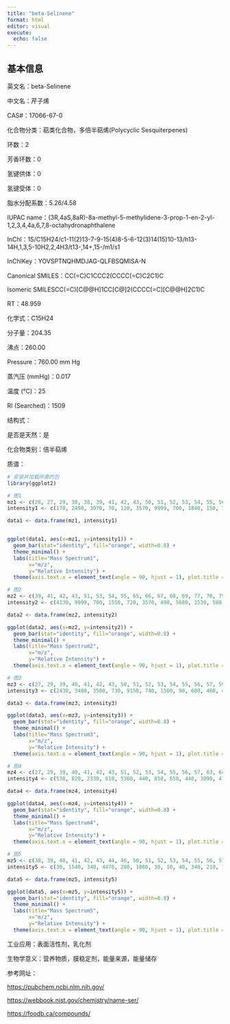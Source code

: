 ```yaml
---
title: "beta-Selinene"
format: html
editor: visual
execute: 
  echo: false
---
```


## 基本信息

英文名：beta-Selinene

中文名：芹子烯

CAS#：17066-67-0

化合物分类：萜类化合物，多倍半萜烯(Polycyclic Sesquiterpenes)

环数：2

芳香环数：0

氢键供体：0

氢键受体：0

脂水分配系数：5.26/4.58

IUPAC name：(3R,4aS,8aR)-8a-methyl-5-methylidene-3-prop-1-en-2-yl-1,2,3,4,4a,6,7,8-octahydronaphthalene

InChl：1S/C15H24/c1-11(2)13-7-9-15(4)8-5-6-12(3)14(15)10-13/h13-14H,1,3,5-10H2,2,4H3/t13-,14+,15-/m1/s1

InChlKey：YOVSPTNQHMDJAG-QLFBSQMISA-N

Canonical SMILES：CC(=C)C1CCC2(CCCC(=C)C2C1)C

Isomeric SMILESCC(=C)[C@@H]1CC[C@]2(CCCC(=C)[C@@H]2C1)C

RT：48.959

化学式：C15H24

分子量：204.35

沸点：260.00

Pressure：760.00 mm Hg

蒸汽压 (mmHg)：0.017

温度 (℃)：25

RI (Searched)：1509

结构式：

是否是天然：是

化合物类别：倍半萜烯

质谱：

```r
# 安装并加载所需的包
library(ggplot2)

# 图1
mz1 <- c(26, 27, 29, 30, 38, 39, 41, 42, 43, 50, 51, 52, 53, 54, 55, 56, 57, 59, 63, 64, 65, 66, 67, 68, 69, 70, 71, 73, 77, 78, 79, 80, 81, 82, 83, 84, 87, 89, 91, 92, 93, 94, 95, 96, 97, 98, 103, 104, 105, 106, 107, 108, 109, 110, 111, 115, 116, 117, 118, 119, 120, 121, 122, 123, 124, 128, 129, 130, 131, 132, 133, 134, 135, 136, 137, 145, 146, 147, 148, 149, 150, 151, 159, 160, 161, 162, 163, 175, 176, 177, 189, 190, 202, 203, 204, 205, 206)
intensity1 <- c(170, 2490, 3070, 70, 120, 3570, 9999, 700, 1840, 150, 700, 490, 3970, 610, 6170, 380, 410, 80, 220, 120, 1530, 700, 6340, 2730, 2720, 190, 200, 110, 3450, 950, 6820, 3680, 7830, 3420, 670, 70, 150, 80, 5240, 1570, 8610, 3630, 5130, 750, 970, 80, 330, 250, 9010, 2420, 8870, 5750, 2680, 440, 80, 330, 120, 480, 670, 3630, 1530, 6900, 2940, 2530, 300, 130, 150, 80, 350, 170, 3990, 1610, 3130, 1000, 200, 310, 130, 3700, 2190, 1370, 570, 50, 70, 120, 5320, 1850, 520, 1810, 730, 90, 4300, 670, 70, 70, 8850, 1470, 110)

data1 <- data.frame(mz1, intensity1)


ggplot(data1, aes(x=mz1, y=intensity1)) +
  geom_bar(stat="identity", fill="orange", width=0.8) + 
  theme_minimal() + 
  labs(title="Mass Spectrum1",
       x="m/z",
       y="Relative Intensity") + 
  theme(axis.text.x = element_text(angle = 90, hjust = 1), plot.title = element_text(hjust = 0.5))  

# 图2
mz2 <- c(39, 41, 42, 43, 51, 53, 54, 55, 65, 66, 67, 68, 69, 77, 78, 79, 80, 81, 82, 91, 92, 93, 94, 95, 96, 105, 106, 107, 108, 109, 117, 119, 120, 121, 122, 123, 133, 134, 135, 147, 148, 149, 161, 162, 175, 176, 189, 190, 204, 205)
intensity2 <- c(4130, 9999, 700, 1550, 720, 3570, 490, 5680, 1530, 580, 5500, 1510, 1810, 3210, 820, 5830, 1170, 5450, 1140, 6750, 1050, 6440, 1370, 2910, 290, 6580, 1000, 5600, 1100, 680, 450, 3500, 760, 1890, 3210, 690, 5020, 830, 690, 4540, 1040, 260, 9230, 1300, 2940, 520, 4640, 680, 4220, 700)

data2 <- data.frame(mz2, intensity2)

ggplot(data2, aes(x=mz2, y=intensity2)) +
  geom_bar(stat="identity", fill="orange", width=0.8) + 
  theme_minimal() + 
  labs(title="Mass Spectrum2",
       x="m/z",
       y="Relative Intensity") + 
  theme(axis.text.x = element_text(angle = 90, hjust = 1), plot.title = element_text(hjust = 0.5))  

# 图3
mz3 <- c(27, 29, 39, 40, 41, 42, 43, 50, 51, 52, 53, 54, 55, 56, 57, 59, 63, 64, 65, 66, 67, 68, 69, 70, 71, 72, 75, 77, 78, 79, 80, 81, 82, 83, 85, 87, 89, 91, 92, 93, 94, 95, 96, 97, 98, 103, 104, 105, 106, 107, 108, 109, 110, 111, 115, 116, 117, 118, 119, 120, 121, 122, 123, 124, 127, 128, 129, 131, 132, 133, 134, 135, 136, 137, 145, 146, 147, 148, 149, 150, 159, 160, 161, 162, 163, 175, 176, 177, 189, 190, 204, 205)
intensity3 <- c(2430, 3480, 3500, 730, 9150, 740, 1560, 90, 600, 460, 4390, 540, 5700, 250, 160, 50, 150, 160, 1610, 930, 6070, 2560, 2330, 30, 150, 90, 130, 4090, 920, 7490, 3700, 8640, 3310, 480, 40, 80, 120, 6080, 1620, 9999, 3380, 5500, 630, 840, 90, 320, 240, 9380, 2390, 8940, 5650, 2590, 430, 80, 290, 170, 480, 570, 3950, 1540, 6280, 2550, 1970, 260, 100, 200, 140, 390, 170, 4310, 1760, 2630, 790, 130, 320, 160, 2960, 1950, 1010, 430, 150, 130, 4560, 1610, 420, 1550, 710, 100, 4030, 550, 5550, 980)

data3 <- data.frame(mz3, intensity3)

ggplot(data3, aes(x=mz3, y=intensity3)) +
  geom_bar(stat="identity", fill="orange", width=0.8) + 
  theme_minimal() + 
  labs(title="Mass Spectrum3",
       x="m/z",
       y="Relative Intensity") + 
  theme(axis.text.x = element_text(angle = 90, hjust = 1), plot.title = element_text(hjust = 0.5)) 

# 图4
mz4 <- c(27, 29, 39, 40, 41, 42, 43, 51, 52, 53, 54, 55, 56, 57, 63, 64, 65, 66, 67, 68, 69, 70, 72, 73, 76, 77, 78, 79, 80, 81, 82, 83, 87, 89, 91, 92, 93, 94, 95, 96, 97, 103, 104, 105, 106, 107, 108, 109, 110, 115, 117, 118, 119, 120, 121, 122, 123, 124, 127, 128, 131, 132, 133, 134, 135, 136, 137, 145, 146, 147, 148, 149, 150, 161, 162, 163, 175, 176, 189, 190, 204, 205, 206)
intensity4 <- c(530, 820, 2330, 610, 5360, 440, 850, 650, 440, 3090, 470, 4100, 260, 240, 220, 110, 1740, 630, 6360, 2030, 1760, 140, 100, 80, 60, 4360, 990, 8160, 3010, 6610, 2590, 420, 80, 120, 6500, 1640, 8670, 3020, 4200, 580, 820, 500, 280, 9999, 2530, 8990, 5610, 2300, 380, 620, 830, 750, 4560, 1680, 6460, 2540, 1910, 270, 70, 240, 500, 190, 4930, 1900, 2800, 780, 120, 400, 160, 4150, 2390, 1020, 380, 4460, 1550, 370, 1840, 690, 3520, 520, 4530, 760, 70)

data4 <- data.frame(mz4, intensity4)

ggplot(data4, aes(x=mz4, y=intensity4)) +
  geom_bar(stat="identity", fill="orange", width=0.8) + 
  theme_minimal() + 
  labs(title="Mass Spectrum4",
       x="m/z",
       y="Relative Intensity") + 
  theme(axis.text.x = element_text(angle = 90, hjust = 1), plot.title = element_text(hjust = 0.5))

# 图5
mz5 <- c(38, 39, 40, 41, 42, 43, 44, 46, 50, 51, 52, 53, 54, 55, 56, 57, 58, 59, 60, 63, 64, 65, 66, 67, 68, 69, 70, 71, 72, 73, 74, 75, 76, 77, 78, 79, 80, 81, 82, 83, 84, 85, 86, 87, 88, 89, 90, 91, 92, 93, 94, 95, 96, 97, 98, 102, 103, 104, 105, 106, 107, 108, 109, 110, 111, 115, 116, 117, 118, 119, 120, 121, 122, 123, 124, 127, 128, 129, 130, 131, 132, 133, 134, 135, 136, 137, 141, 142, 143, 145, 146, 147, 148, 149, 150, 151, 159, 160, 161, 162, 163, 164, 165, 174, 175, 176, 177, 189, 190, 191, 204, 205)
intensity5 <- c(30, 1540, 340, 4470, 280, 1060, 30, 10, 40, 340, 210, 1770, 270, 3370, 190, 390, 100, 10, 20, 80, 80, 900, 340, 4720, 1560, 1860, 100, 100, 70, 70, 100, 10, 10, 2040, 450, 5540, 3150, 6170, 2650, 530, 40, 5, 10, 120, 40, 120, 10, 4150, 1230, 7440, 3570, 4100, 620, 910, 50, 20, 150, 150, 8940, 2530, 7640, 5850, 2470, 380, 70, 180, 60, 370, 580, 3580, 1400, 5660, 2670, 1840, 280, 10, 50, 70, 30, 230, 160, 4210, 1680, 2700, 770, 120, 10, 5, 5, 260, 160, 4860, 2990, 1210, 470, 40, 40, 120, 5840, 1750, 410, 10, 5, 5, 2890, 870, 100, 4750, 640, 40, 9999, 1700)

data5 <- data.frame(mz5, intensity5)

ggplot(data5, aes(x=mz5, y=intensity5)) +
  geom_bar(stat="identity", fill="orange", width=0.8) + 
  theme_minimal() + 
  labs(title="Mass Spectrum5",
       x="m/z",
       y="Relative Intensity") + 
  theme(axis.text.x = element_text(angle = 90, hjust = 1), plot.title = element_text(hjust = 0.5)) 

```

工业应用：表面活性剂，乳化剂

生物学意义：营养物质，膜稳定剂，能量来源，能量储存

参考网址：

<https://pubchem.ncbi.nlm.nih.gov/>

<https://webbook.nist.gov/chemistry/name-ser/>

<https://foodb.ca/compounds/>
